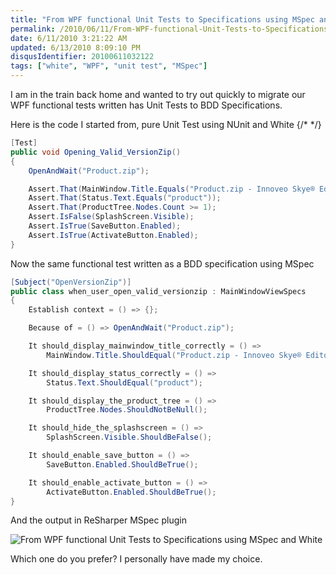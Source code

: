```yaml
---
title: "From WPF functional Unit Tests to Specifications using MSpec and White"
permalink: /2010/06/11/From-WPF-functional-Unit-Tests-to-Specifications-using-MSpec-and-White/
date: 6/11/2010 3:21:22 AM
updated: 6/13/2010 8:09:10 PM
disqusIdentifier: 20100611032122
tags: ["white", "WPF", "unit test", "MSpec"]
---
```

I am in the train back home and wanted to try out quickly to migrate our WPF functional tests written has Unit Tests to BDD Specifications. 

Here is the code I started from, pure Unit Test using NUnit and White
{/* <!-- more --> */}

```csharp
[Test]
public void Opening_Valid_VersionZip()
{
    OpenAndWait("Product.zip");

    Assert.That(MainWindow.Title.Equals("Product.zip - Innoveo Skye® Editor"));
    Assert.That(Status.Text.Equals("product"));
    Assert.That(ProductTree.Nodes.Count >= 1);
    Assert.IsFalse(SplashScreen.Visible);
    Assert.IsTrue(SaveButton.Enabled);
    Assert.IsTrue(ActivateButton.Enabled);
}
```

Now the same functional test written as a BDD specification using MSpec

```csharp
[Subject("OpenVersionZip")]
public class when_user_open_valid_versionzip : MainWindowViewSpecs
{
    Establish context = () => {};

    Because of = () => OpenAndWait("Product.zip");

    It should_display_mainwindow_title_correctly = () =>
        MainWindow.Title.ShouldEqual("Product.zip - Innoveo Skye® Editor");

    It should_display_status_correctly = () =>
        Status.Text.ShouldEqual("product");

    It should_display_the_product_tree = () =>
        ProductTree.Nodes.ShouldNotBeNull();

    It should_hide_the_splashscreen = () =>
        SplashScreen.Visible.ShouldBeFalse();

    It should_enable_save_button = () =>
        SaveButton.Enabled.ShouldBeTrue();

    It should_enable_activate_button = () =>
        ActivateButton.Enabled.ShouldBeTrue();
}
```

And the output in ReSharper MSpec plugin

![From WPF functional Unit Tests to Specifications using MSpec and White](https://farm2.staticflickr.com/1586/24553233906_c38b6e933a_o.png) 

Which one do you prefer? I personally have made my choice.
